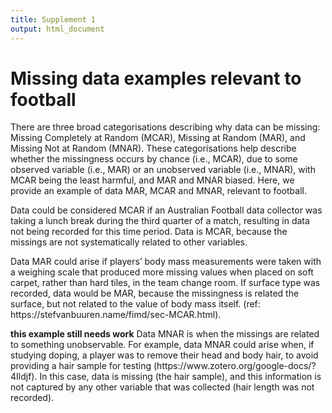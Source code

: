 ```yaml
---
title: Supplement 1
output: html_document
---
```


# Missing data examples relevant to football

There are three broad categorisations describing why data can be 
missing: Missing Completely at Random (MCAR), Missing at Random (MAR), 
and Missing Not at Random (MNAR). These categorisations help describe 
whether the missingness occurs by chance (i.e., MCAR), due to some observed 
variable (i.e., MAR) or an unobserved variable (i.e., MNAR), with MCAR being 
the least harmful, and MAR and MNAR biased. Here, we provide an example 
of data MAR, MCAR and MNAR, relevant to football.

Data could be considered MCAR if an Australian Football data collector was taking 
a lunch break during the third quarter of a match, resulting in data not being 
recorded for this time period. Data is MCAR, because the missings are 
not systematically related to other variables.

Data MAR could arise if players' body mass measurements were taken with
a weighing scale that produced more missing values when placed on soft carpet, rather than 
hard tiles, in the team change room. If surface type was recorded, data would be MAR, 
because the missingness is related the surface, but not related to the value of body mass itself. 
(ref: https://stefvanbuuren.name/fimd/sec-MCAR.html).

**this example still needs work** Data MNAR is when the missings are related to something unobservable. 
For example, data MNAR could arise when, if studying doping, a player 
was to remove their head and body hair, to avoid providing a hair sample for testing 
(https://www.zotero.org/google-docs/?4Ildjf). In this case, data is missing (the hair sample), 
and this information is not captured by any other variable that was collected 
(hair length was not recorded).
